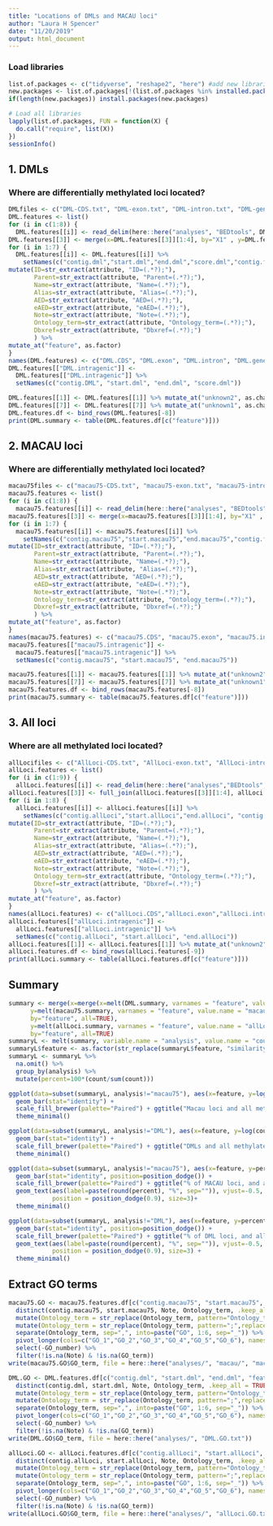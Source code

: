 ```yaml
---
title: "Locations of DMLs and MACAU loci"
author: "Laura H Spencer"
date: "11/20/2019"
output: html_document
---
```


### Load libraries 

```r
list.of.packages <- c("tidyverse", "reshape2", "here") #add new libraries here 
new.packages <- list.of.packages[!(list.of.packages %in% installed.packages()[,"Package"])]
if(length(new.packages)) install.packages(new.packages)

# Load all libraries 
lapply(list.of.packages, FUN = function(X) {
  do.call("require", list(X)) 
})
sessionInfo()
```

## 1. DMLs 

### Where are differentially methylated loci located? 

```r
DMLfiles <- c("DML-CDS.txt", "DML-exon.txt", "DML-intron.txt", "DML-gene.txt", "DML-UTR3.txt", "DML-mRNA.txt", "DML-TE.txt", "DML-intragenic.txt")
DML.features <- list()
for (i in c(1:8)) {
  DML.features[[i]] <- read_delim(here::here("analyses", "BEDtools", DMLfiles[i]), delim = '\t', col_names = FALSE) %>% as_tibble()}
DML.features[[3]] <- merge(x=DML.features[[3]][1:4], by="X1" , y=DML.features[[6]][c(1,5:13)])
for (i in 1:7) {
  DML.features[[i]] <- DML.features[[i]] %>%
    setNames(c("contig.dml","start.dml","end.dml","score.dml","contig.feat", "source.feat","feature","start.feat","end.feat","unknown1","strand","unknown2","attribute")) %>%
mutate(ID=str_extract(attribute, "ID=(.*?);"),
       Parent=str_extract(attribute, "Parent=(.*?);"),
       Name=str_extract(attribute, "Name=(.*?);"),
       Alias=str_extract(attribute, "Alias=(.*?);"),
       AED=str_extract(attribute, "AED=(.*?);"),
       eAED=str_extract(attribute, "eAED=(.*?);"),
       Note=str_extract(attribute, "Note=(.*?);"),
       Ontology_term=str_extract(attribute, "Ontology_term=(.*?);"),
       Dbxref=str_extract(attribute, "Dbxref=(.*?);")
       ) %>%
mutate_at("feature", as.factor)
}
names(DML.features) <- c("DML.CDS", "DML.exon", "DML.intron", "DML.gene", "DML.UTR3", "DML.mRNA", "DML.TE", "DML.intragenic")
DML.features[["DML.intragenic"]] <- 
  DML.features[["DML.intragenic"]] %>% 
  setNames(c("contig.DML", "start.dml", "end.dml", "score.dml"))

DML.features[[1]] <- DML.features[[1]] %>% mutate_at("unknown2", as.character)
DML.features[[7]] <- DML.features[[7]] %>% mutate_at("unknown1", as.character)
DML.features.df <- bind_rows(DML.features[-8])
print(DML.summary <- table(DML.features.df[c("feature")]))
```

## 2. MACAU loci

### Where are differentially methylated loci located? 

```r
macau75files <- c("macau75-CDS.txt", "macau75-exon.txt", "macau75-intron.txt", "macau75-gene.txt", "macau75-UTR3.txt", "macau75-mRNA.txt", "macau75-TE.txt", "macau75-intragenic.txt")
macau75.features <- list()
for (i in c(1:8)) {
  macau75.features[[i]] <- read_delim(here::here("analyses", "BEDtools", macau75files[i]), delim = '\t', col_names = FALSE) %>% as_tibble()}
macau75.features[[3]] <- merge(x=macau75.features[[3]][1:4], by="X1" , y=macau75.features[[6]][c(1,5:12)])
for (i in 1:7) {
  macau75.features[[i]] <- macau75.features[[i]] %>%
    setNames(c("contig.macau75","start.macau75","end.macau75","contig.feat", "source.feat","feature","start.feat","end.feat","unknown1","strand","unknown2","attribute")) %>%
mutate(ID=str_extract(attribute, "ID=(.*?);"),
       Parent=str_extract(attribute, "Parent=(.*?);"),
       Name=str_extract(attribute, "Name=(.*?);"),
       Alias=str_extract(attribute, "Alias=(.*?);"),
       AED=str_extract(attribute, "AED=(.*?);"),
       eAED=str_extract(attribute, "eAED=(.*?);"),
       Note=str_extract(attribute, "Note=(.*?);"),
       Ontology_term=str_extract(attribute, "Ontology_term=(.*?);"),
       Dbxref=str_extract(attribute, "Dbxref=(.*?);")
       ) %>%
mutate_at("feature", as.factor)
}
names(macau75.features) <- c("macau75.CDS", "macau75.exon", "macau75.intron", "macau75.gene", "macau75.UTR3", "macau75.mRNA", "macau75.TE", "macau75.intragenic")
macau75.features[["macau75.intragenic"]] <- 
  macau75.features[["macau75.intragenic"]] %>% 
  setNames(c("contig.macau75", "start.macau75", "end.macau75"))

macau75.features[[1]] <- macau75.features[[1]] %>% mutate_at("unknown2", as.character)
macau75.features[[7]] <- macau75.features[[7]] %>% mutate_at("unknown1", as.character)
macau75.features.df <- bind_rows(macau75.features[-8])
print(macau75.summary <- table(macau75.features.df[c("feature")]))
```

## 3. All loci 

### Where are all methylated loci located? 

```r
allLocifiles <- c("AllLoci-CDS.txt", "AllLoci-exon.txt", "AllLoci-intron.txt", "AllLoci-gene.txt", "AllLoci-UTR3.txt", "AllLoci-UTR5.txt", "AllLoci-mRNA.txt", "AllLoci-TE.txt", "AllLoci-intragenic.txt")
allLoci.features <- list()
for (i in c(1:9)) {
  allLoci.features[[i]] <- read_delim(here::here("analyses","BEDtools", allLocifiles[i]), delim = '\t', col_names = FALSE) %>% as_tibble()}
allLoci.features[[3]] <- full_join(allLoci.features[[3]][1:4], allLoci.features[[7]][c(1,2,5:12)], by = c("X1", "X2"))
for (i in 1:8) {
  allLoci.features[[i]] <- allLoci.features[[i]] %>%
    setNames(c("contig.allLoci","start.allLoci","end.allLoci", "contig.feat", "source.feat","feature","start.feat","end.feat","unknown1","strand","unknown2","attribute")) %>%
mutate(ID=str_extract(attribute, "ID=(.*?);"),
       Parent=str_extract(attribute, "Parent=(.*?);"),
       Name=str_extract(attribute, "Name=(.*?);"),
       Alias=str_extract(attribute, "Alias=(.*?);"),
       AED=str_extract(attribute, "AED=(.*?);"),
       eAED=str_extract(attribute, "eAED=(.*?);"),
       Note=str_extract(attribute, "Note=(.*?);"),
       Ontology_term=str_extract(attribute, "Ontology_term=(.*?);"),
       Dbxref=str_extract(attribute, "Dbxref=(.*?);")
       ) %>%
mutate_at("feature", as.factor)
}
names(allLoci.features) <- c("allLoci.CDS","allLoci.exon","allLoci.intron","allLoci.gene","allLoci.UTR3","allLoci.UTR5","allLoci.mRNA","allLoci.TE","allLoci.intragenic")
allLoci.features[["allLoci.intragenic"]] <- 
  allLoci.features[["allLoci.intragenic"]] %>% 
  setNames(c("contig.allLoci", "start.allLoci", "end.allLoci"))
allLoci.features[[1]] <- allLoci.features[[1]] %>% mutate_at("unknown2", as.character)
allLoci.features.df <- bind_rows(allLoci.features[-9])
print(allLoci.summary <- table(allLoci.features.df[c("feature")]))
```


## Summary 

```r
summary <- merge(x=merge(x=melt(DML.summary, varnames = "feature", value.name = "DML"), 
      y=melt(macau75.summary, varnames = "feature", value.name = "macau75"),
      by="feature", all=TRUE), 
      y=melt(allLoci.summary, varnames = "feature", value.name = "allLoci"),
      by="feature", all=TRUE)
summaryL <- melt(summary, variable.name = "analysis", value.name = "count")
summaryL$feature <- as.factor(str_replace(summaryL$feature, "similarity", "TE"))
summaryL <- summaryL %>% 
  na.omit() %>%
  group_by(analysis) %>%
  mutate(percent=100*(count/sum(count)))

ggplot(data=subset(summaryL, analysis!="macau75"), aes(x=feature, y=log(count), fill=analysis)) +
  geom_bar(stat="identity") + 
  scale_fill_brewer(palette="Paired") + ggtitle("Macau loci and all methylated loci, Log-counts") +
  theme_minimal()

ggplot(data=subset(summaryL, analysis!="DML"), aes(x=feature, y=log(count), fill=analysis)) +
  geom_bar(stat="identity") +
  scale_fill_brewer(palette="Paired") + ggtitle("DMLs and all methylated loci, Log-counts") +
  theme_minimal()

ggplot(data=subset(summaryL, analysis!="macau75"), aes(x=feature, y=percent, fill=analysis)) +
  geom_bar(stat="identity", position=position_dodge()) + 
  scale_fill_brewer(palette="Paired") + ggtitle("% of MACAU loci, and all loci, in each feature") +
  geom_text(aes(label=paste(round(percent), "%", sep="")), vjust=-0.5, color="gray30",
            position = position_dodge(0.9), size=3)+
  theme_minimal()

ggplot(data=subset(summaryL, analysis!="DML"), aes(x=feature, y=percent, fill=analysis)) +
  geom_bar(stat="identity", position=position_dodge()) +
  scale_fill_brewer(palette="Paired") + ggtitle("% of DML loci, and all loci, in each feature") +
  geom_text(aes(label=paste(round(percent), "%", sep="")), vjust=-0.5, color="gray30",
            position = position_dodge(0.9), size=3) +
  theme_minimal()
```

## Extract GO terms 

```r
macau75.GO <- macau75.features.df[c("contig.macau75", "start.macau75", "end.macau75", "feature", "start.feat", "end.feat", "Note", "Ontology_term")] %>%
  distinct(contig.macau75, start.macau75, Note, Ontology_term, .keep_all = TRUE) %>%
  mutate(Ontology_term = str_replace(Ontology_term, pattern="Ontology_term=",replacement = "")) %>%
  mutate(Ontology_term = str_replace(Ontology_term, pattern=";",replacement = "")) %>%
  separate(Ontology_term, sep=",", into=paste("GO", 1:6, sep="_")) %>%
  pivot_longer(cols=c("GO_1","GO_2","GO_3","GO_4","GO_5","GO_6"), names_to = "GO_number", values_to = "GO_term") %>%
  select(-GO_number) %>%
  filter(!is.na(Note) & !is.na(GO_term))
write(macau75.GO$GO_term, file = here::here("analyses/", "macau/", "macau75.GO.txt"))

DML.GO <- DML.features.df[c("contig.dml", "start.dml", "end.dml", "feature", "start.feat", "end.feat", "Note", "Ontology_term")] %>%
  distinct(contig.dml, start.dml, Note, Ontology_term, .keep_all = TRUE) %>%
  mutate(Ontology_term = str_replace(Ontology_term, pattern="Ontology_term=",replacement = "")) %>%
  mutate(Ontology_term = str_replace(Ontology_term, pattern=";",replacement = "")) %>%
  separate(Ontology_term, sep=",", into=paste("GO", 1:6, sep="_")) %>%
  pivot_longer(cols=c("GO_1","GO_2","GO_3","GO_4","GO_5","GO_6"), names_to = "GO_number", values_to = "GO_term") %>%
  select(-GO_number) %>%
  filter(!is.na(Note) & !is.na(GO_term)) 
write(DML.GO$GO_term, file = here::here("analyses/", "DML.GO.txt"))

allLoci.GO <- allLoci.features.df[c("contig.allLoci", "start.allLoci", "end.allLoci", "feature", "start.feat", "end.feat", "Note", "Ontology_term")] %>%
  distinct(contig.allLoci, start.allLoci, Note, Ontology_term, .keep_all = TRUE) %>%
  mutate(Ontology_term = str_replace(Ontology_term, pattern="Ontology_term=",replacement = "")) %>%
  mutate(Ontology_term = str_replace(Ontology_term, pattern=";",replacement = "")) %>%
  separate(Ontology_term, sep=",", into=paste("GO", 1:6, sep="_")) %>%
  pivot_longer(cols=c("GO_1","GO_2","GO_3","GO_4","GO_5","GO_6"), names_to = "GO_number", values_to = "GO_term") %>%
  select(-GO_number) %>%
  filter(!is.na(Note) & !is.na(GO_term)) 
write(allLoci.GO$GO_term, file = here::here("analyses/", "allLoci.GO.txt"))
```

